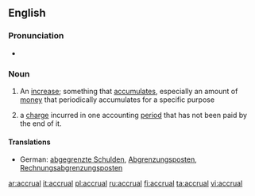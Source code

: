 ==English==

===Pronunciation===
*{{IPA|/əˈkruːəl/}}

===Noun===
{{wikipedia}}
{{en-noun}}

# An [[increase]]; something that [[accumulate]]s, especially an amount of [[money]] that periodically accumulates for a specific purpose
# {{accounting}} a [[charge]] incurred in one accounting [[period]] that has not been paid by the end of it.

====Translations====
{{trans-top|an increase}}
*German: [[abgegrenzte Schulden]], [[Abgrenzungsposten]], [[Rechnungsabgrenzungsposten]]
{{mid}}
{{bottom}}

{{trans-top|a charge}}
{{trans-mid}}
{{trans-bottom}}

[[ar:accrual]]
[[it:accrual]]
[[pl:accrual]]
[[ru:accrual]]
[[fi:accrual]]
[[ta:accrual]]
[[vi:accrual]]